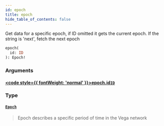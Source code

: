```yaml
---
id: epoch
title: epoch
hide_table_of_contents: false
---
```








Get data for a specific epoch, if ID omitted it gets the current epoch. If the string is 'next', fetch the next epoch

```graphql
epoch(
  id: ID
): Epoch!
```


### Arguments

#### [<code style={{ fontWeight: 'normal' }}>epoch.<b>id</b></code>](#)<Bullet />[`ID`](/docs/testnet/graphql/scalars/id) <Badge class="secondary" text="scalar"/>
> 
> 

### Type

#### [`Epoch`](/docs/testnet/graphql/objects/epoch) <Badge class="secondary" text="object"/>
> Epoch describes a specific period of time in the Vega network
> 





